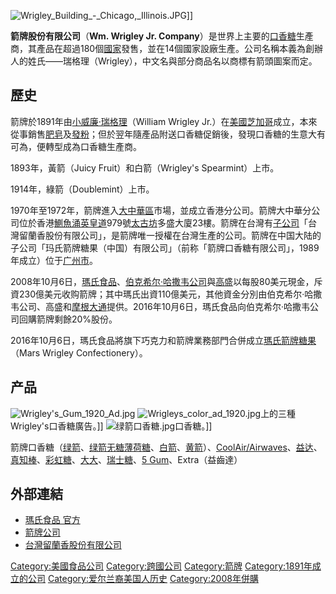 {{NoteTA
|1=zh-cn:绿箭;zh-tw:青箭;zh-hk:綠箭;
|2=zh:口香糖;zh-hans:口香糖;zh-hk:香口膠;zh-tw:口香糖;
|5=zh-hans:伯克希尔;zh-hk:巴郡;zh-tw:波克夏;
|6=zh-hans:哈撒韦;zh-hk:哈薩威;zh-tw:海瑟威;
|3=zh-hans:沃伦;zh-hk:禾倫;zh-tw:華倫;
|4=zh-hans:首席执行官; zh-hant:執行長;
}}
{{Infobox_company
| company_name = William Wrigley Jr. Company
| company_logo = [[File:The_Wrigley_Company_logo._2012.svg|250px]]
| company_type = [[子公司|子公司]]
| foundation   =  1891年4月1日
| founder      = {{link-en|William Wrigley, Jr.|William Wrigley, Jr.}}
| location     = {{USA}}[[伊利诺斯州|伊利诺斯州]][[芝加哥|芝加哥]]
| key_people   =  chairman     :{{link-en|William Wrigley, Jr. II|William Wrigley, Jr. II}},CEO:{{tsl|en|William Perez|}}
| industry     = [[食品生产|食品生产]]
| products     = [[绿箭|绿箭]]、[[绿箭无糖薄荷糖|绿箭无糖薄荷糖]]、[[白箭|白箭]]、[[黄箭|黄箭]]、[[劲浪|劲浪]]、[[益达|益达]]、[[真知棒|真知棒]]、[[彩虹糖|彩虹糖]]、[[大大|大大]]、[[瑞士糖|瑞士糖]]、[[5_Gum|5 Gum]]
| parent       = [[玛氏食品|玛氏食品]]（2008–至今）
| revenue      = {{profit}}$ 53.89 亿美元 （2007）
| net_income   = {{profit}}$ 9.619 亿美元（2009）
| num_employees= 16,000
| homepage     = http://www.wrigley.com/
}}
[[File:Wrigley_Building_-_Chicago,_Illinois.JPG|thumb]]]]

'''箭牌股份有限公司'''（'''Wm. Wrigley Jr. Company'''）是世界上主要的[[口香糖|口香糖]]生產商，其產品在超過180個[[國家|國家]]發售，並在14個國家設廠生產。公司名稱本義為創辦人的姓氏——瑞格理（Wrigley），中文名與部分商品名以商標有箭頭圖案而定。

==歷史==
箭牌於1891年由[[小威廉·瑞格理|小威廉·瑞格理]]（William Wrigley Jr.）在[[美國|美國]][[芝加哥|芝加哥]]成立，本來從事銷售[[肥皂|肥皂]]及[[發粉|發粉]]；但於翌年隨產品附送口香糖促銷後，發現口香糖的生意大有可為，便轉型成為口香糖生產商。

1893年，黃箭（Juicy Fruit）和白箭（Wrigley's Spearmint）上市。

1914年，綠箭（Doublemint）上市。

1970年至1972年，箭牌進入[[大中華區|大中華區]]市場，並成立香港分公司。箭牌大中華分公司位於香港[[鰂魚涌|鰂魚涌]][[英皇道|英皇道]]979號[[太古坊|太古坊]]多盛大廈23樓。箭牌在台灣有[[子公司|子公司]]「台灣留蘭香股份有限公司」，是箭牌唯一授權在台灣生產的公司。箭牌在中国大陆的子公司「玛氏箭牌糖果（中国）有限公司」（前称「箭牌口香糖有限公司」，1989年成立）位于[[广州市|广州市]]。

2008年10月6日，[[瑪氏食品|瑪氏食品]]、[[波克夏·哈薩威公司|伯克希尔·哈撒韦公司]]與[[高盛|高盛]]以每股80美元現金，斥資230億美元收购箭牌；其中瑪氏出資110億美元，其他資金分別由伯克希尔·哈撒韦公司、高盛和[[摩根大通|摩根大通]]提供。2016年10月6日，瑪氏食品向伯克希尔·哈撒韦公司回購箭牌剩餘20%股份。

2016年10月6日，瑪氏食品將旗下巧克力和箭牌業務部門合併成立[[瑪氏箭牌糖果|瑪氏箭牌糖果]]（Mars Wrigley Confectionery）。

==产品==
[[File:Wrigley's_Gum_1920_Ad.jpg|thumb]]
[[File:Wrigleys_color_ad_1920.jpg|thumb]]上的三種Wrigley's口香糖廣告。]]
[[File:绿箭口香糖.jpg|thumb]]口香糖。]]

箭牌口香糖（[[青箭|绿箭]]、[[绿箭无糖薄荷糖|绿箭无糖薄荷糖]]、[[白箭|白箭]]、[[黄箭|黄箭]]）、[[爽浪|CoolAir/Airwaves]]、[[益达|益达]]、[[真知棒|真知棒]]、[[彩虹糖|彩虹糖]]、[[大大泡泡糖|大大]]、[[瑞士糖|瑞士糖]]、[[5_Gum|5 Gum]]、Extra（益齒達）

== 外部連結 ==
{{commonscat|William Wrigley Jr. Company}}
* [https://www.mars.com/ 瑪氏食品 官方] {{Wayback|url=https://www.mars.com/ |date=20180802011128 }}
* [https://web.archive.org/web/20130218131404/http://www.wrigley.com.cn/ 箭牌公司] 
* [http://www.wrigley.com.tw/ 台灣留蘭香股份有限公司] {{Wayback|url=http://www.wrigley.com.tw/ |date=20210122040013 }}

{{芝加哥小熊隊}}

[[Category:美國食品公司|Category:美國食品公司]]
[[Category:跨國公司|Category:跨國公司]]
[[Category:箭牌|Category:箭牌]]
[[Category:1891年成立的公司|Category:1891年成立的公司]]
[[Category:爱尔兰裔美国人历史|Category:爱尔兰裔美国人历史]]
[[Category:2008年併購|Category:2008年併購]]